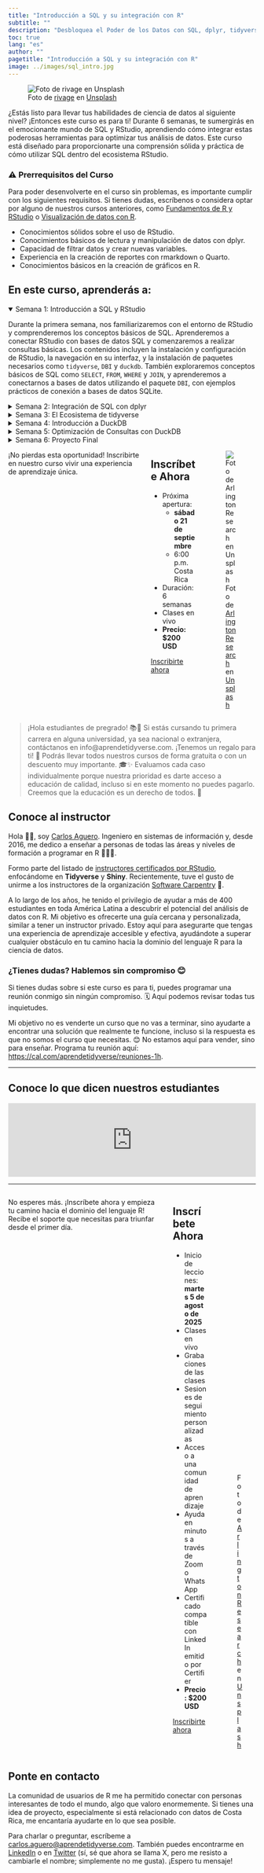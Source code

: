 ```yaml
---
title: "Introducción a SQL y su integración con R"
subtitle: ""
description: "Desbloquea el Poder de los Datos con SQL, dplyr, tidyverse y DuckDB"
toc: true
lang: "es"
author: ""
pagetitle: "Introducción a SQL y su integración con R"
image: ../images/sql_intro.jpg
---
```


![Foto de <a href="https://unsplash.com/es/@sigmund?utm_content=creditCopyText&utm_medium=referral&utm_source=unsplash">rivage</a> en <a href="https://unsplash.com/es/fotos/mujer-con-camisa-negra-sentada-al-lado-de-un-monitor-de-computadora-de-pantalla-plana-negra-Im_cQ6hQo10?utm_content=creditCopyText&utm_medium=referral&utm_source=unsplash">Unsplash</a>](../images/sql_intro.jpg)


¿Estás listo para llevar tus habilidades de ciencia de datos al siguiente nivel? ¡Entonces este curso es para ti! Durante 6 semanas, te sumergirás en el emocionante mundo de SQL y RStudio, aprendiendo cómo integrar estas poderosas herramientas para optimizar tus análisis de datos. Este curso está diseñado para proporcionarte una comprensión sólida y práctica de cómo utilizar SQL dentro del ecosistema RStudio.

### ⚠️ Prerrequisitos del Curso

Para poder desenvolverte en el curso sin problemas, es importante cumplir con los siguientes requisitos. Si tienes dudas, escríbenos o considera optar por alguno de nuestros cursos anteriores, como [Fundamentos de R y RStudio](fundamentos_R.qmd) o [Visualización de datos con R](visualizacion_datos_R.qmd).

+ Conocimientos sólidos sobre el uso de RStudio.
+ Conocimientos básicos de lectura y manipulación de datos con dplyr.
+  Capacidad de filtrar datos y crear nuevas variables.
+ Experiencia en la creación de reportes con rmarkdown o Quarto.
+ Conocimientos básicos en la creación de gráficos en R.

## En este curso, aprenderás a:

<details open>
<summary>Semana 1: Introducción a SQL y RStudio</summary>
<p>Durante la primera semana, nos familiarizaremos con el entorno de RStudio y comprenderemos los conceptos básicos de SQL. Aprenderemos a conectar RStudio con bases de datos SQL y comenzaremos a realizar consultas básicas. Los contenidos incluyen la instalación y configuración de RStudio, la navegación en su interfaz, y la instalación de paquetes necesarios como <code>tidyverse</code>, <code>DBI</code> y <code>duckdb</code>. También exploraremos conceptos básicos de SQL como <code>SELECT</code>, <code>FROM</code>, <code>WHERE</code> y <code>JOIN</code>, y aprenderemos a conectarnos a bases de datos utilizando el paquete <code>DBI</code>, con ejemplos prácticos de conexión a bases de datos SQLite.</p>
</details>

<details>
<summary>Semana 2: Integración de SQL con dplyr</summary>
<p>En la segunda semana, aprenderemos a utilizar el paquete <code>dplyr</code> para la manipulación de datos y cómo integrar consultas SQL con <code>dplyr</code>. Exploraremos los verbos clave de <code>dplyr</code> como <code>select</code>, <code>filter</code>, <code>mutate</code>, <code>summarize</code> y <code>arrange</code>, y cómo realizar consultas SQL dentro de <code>dplyr</code> utilizando <code>tbl()</code>. Esta semana se enfocará en la integración de SQL y <code>dplyr</code> para una manipulación de datos eficiente.</p>
</details>

<details>
<summary>Semana 3: El Ecosistema de tidyverse</summary>
<p>Durante la tercera semana, exploraremos el ecosistema <code>tidyverse</code> y su integración con <code>dplyr</code> y SQL. Aprenderemos a utilizar otros paquetes del <code>tidyverse</code> como <code>ggplot2</code>, <code>tidyr</code>, <code>readr</code>, <code>purrr</code>, <code>stringr</code> y <code>forcats</code> para un análisis de datos completo. Veremos cómo <code>dplyr</code> se puede usar para realizar operaciones previas a la visualización con <code>ggplot2</code> y cómo transformar datos con <code>tidyr</code> y consultas SQL.</p>
</details>

<details>
<summary>Semana 4: Introducción a DuckDB</summary>
<p>En la cuarta semana, comprenderemos qué es DuckDB y sus ventajas. Aprenderemos a instalar y configurar DuckDB en RStudio, y compararemos DuckDB con otras bases de datos locales. Los estudiantes aprenderán a crear y conectar una base de datos DuckDB, y realizar consultas básicas desde RStudio. Esta semana se enfocará en aprovechar el rendimiento de DuckDB para análisis de datos eficientes.</p>
</details>

<details>
<summary>Semana 5: Optimización de Consultas con DuckDB</summary>
<p>Durante la quinta semana, aprenderemos a optimizar consultas SQL utilizando DuckDB y compararemos su rendimiento con otras bases de datos locales. Exploraremos técnicas de optimización de consultas en DuckDB, el uso de índices y particionamiento, y veremos casos de uso donde DuckDB es más eficiente. Practicaremos optimizando consultas SQL y comparando el rendimiento de DuckDB con SQLite en conjuntos de datos grandes.</p>
</details>

<details>
<summary>Semana 6: Proyecto Final</summary>
<p>La última semana está dedicada al proyecto final, donde los estudiantes aplicarán todos los conocimientos adquiridos a lo largo del curso. Deberán crear un proceso de ETL (Extract, Transform, Load) en el cual capturen información desordenada de diferentes archivos y la consoliden de forma limpia y ordenada en una base de datos para su posterior análisis. Los estudiantes desarrollarán un informe completo, utilizando DuckDB para optimizar el rendimiento y visualizando los resultados con <code>ggplot2</code>. Presentarán y discutirán su solución para demostrar su comprensión de los temas vistos en el curso y sus habilidades adquiridas.</p>
</details>

:::: {.columns}
¡No pierdas esta oportunidad! Inscribirte en nuestro curso vivir una experiencia de aprendizaje única.

::: {.column width="45%"}
## Inscríbete Ahora
+ Próxima apertura:
    + **sábado 21 de septiembre**
    + 6:00 p.m. Costa Rica
+ Duración: 6 semanas
+ Clases en vivo
+ **Precio: $200 USD**

[Inscribirte ahora](https://tally.so/r/mYQb4N?curso=Introducci%C3%B3n+a+SQL+y+su+integraci%C3%B3n+con+R&precio=%24200%20USD&fecha_inicio=s%C3%A1bado+21+de+septiembre+de+2024&id=curso_sql_integracion_R&precio_cr=103%252C400+colones){.btn .btn-outline-primary .btn role="button"} 

:::

::: {.column width="50%"}

![Foto de <a href="https://unsplash.com/es/@arlington_research?utm_content=creditCopyText&utm_medium=referral&utm_source=unsplash">Arlington Research</a> en <a href="https://unsplash.com/es/fotos/personas-desconocidas-que-usan-la-computadora-en-interiores-nFLmPAf9dVc?utm_content=creditCopyText&utm_medium=referral&utm_source=unsplash">Unsplash</a>](../images/prof_v2.jpg)

:::
::::

> ¡Hola estudiantes de pregrado! 📚👋 Si estás cursando tu primera carrera en alguna universidad, ya sea nacional o extranjera, contáctanos en info@aprendetidyverse.com. ¡Tenemos un regalo para ti! 🎁 Podrás llevar todos nuestros cursos de forma gratuita o con un descuento muy importante. 🎓✨ Evaluamos cada caso individualmente porque nuestra prioridad es darte acceso a educación de calidad, incluso si en este momento no puedes pagarlo. Creemos que la educación es un derecho de todos. 🌟

  
## Conoce al instructor

Hola 👋🏼, soy [Carlos Aguero](https://www.linkedin.com/in/carlos-aguero-cr). Ingeniero en sistemas de información y, desde 2016, me dedico a enseñar a personas de todas las áreas y niveles de formación a programar en R 👨🏻‍💻.

Formo parte del listado de [instructores certificados por RStudio](https://education.rstudio.com/trainers/), enfocándome en **Tidyverse** y **Shiny**. Recientemente, tuve el gusto de unirme a los instructores de la organización [Software Carpentry](https://www.software-carpentry.org) 🚀.

A lo largo de los años, he tenido el privilegio de ayudar a más de 400 estudiantes en toda América Latina a descubrir el potencial del análisis de datos con R. Mi objetivo es ofrecerte una guía cercana y personalizada, similar a tener un instructor privado. Estoy aquí para asegurarte que tengas una experiencia de aprendizaje accesible y efectiva, ayudándote a superar cualquier obstáculo en tu camino hacia la dominio del lenguaje R para la ciencia de datos.

### ¿Tienes dudas? Hablemos sin compromiso 😊

Si tienes dudas sobre si este curso es para ti, puedes programar una reunión conmigo sin ningún compromiso. 🗓️ Aquí podemos revisar todas tus inquietudes. 

Mi objetivo no es venderte un curso que no vas a terminar, sino ayudarte a encontrar una solución que realmente te funcione, incluso si la respuesta es que no somos el curso que necesitas. 😊 No estamos aquí para vender, sino para enseñar. Programa tu reunión aquí: [https://cal.com/aprendetidyverse/reuniones-1h](https://cal.com/aprendetidyverse/reuniones-1h).

---

## Conoce lo que dicen nuestros estudiantes

```{=html}
<script type="text/javascript" src="https://testimonial.to/js/iframeResizer.min.js"></script>
```
<iframe id="testimonialto-carousel-r-para-ciencia-de-datos-tag-all-light" src="https://embed-v2.testimonial.to/carousel/all/r-para-ciencia-de-datos?theme=light&amp;autoplay=off&amp;showmore=off&amp;one-row=off&amp;hideSource&amp;same-height=off&amp;tag=all&amp;arrowColor=9BA9B4" frameborder="0" scrolling="no" width="100%">

</iframe>

```{=html}
<script type="text/javascript">iFrameResize({log: false, checkOrigin: false}, '#testimonialto-carousel-r-para-ciencia-de-datos-tag-all-light');</script>
```

---

:::: {.columns}
No esperes más. ¡Inscríbete ahora y empieza tu camino hacia el dominio del lenguaje R! Recibe el soporte que necesitas para triunfar desde el primer día.

::: {.column width="45%"}
## Inscríbete Ahora

+ Inicio de lecciones: **martes 5 de agosto de 2025**
+ Clases en vivo
+ Grabaciones de las clases
+ Sesiones de seguimiento personalizadas
+ Acceso a una comunidad de aprendizaje
+ Ayuda en minutos a través de Zoom o WhatsApp
+ Certificado compatible con LinkedIn emitido por Certifier
+ **Precio: $200 USD**

[Inscribirte ahora](https://tally.so/r/mYQb4N?curso=Introducci%C3%B3n+a+SQL+y+su+integraci%C3%B3n+con+R&precio=%24200%20USD&fecha_inicio=s%C3%A1bado+21+de+septiembre+de+2024&id=curso_sql_integracion_R&precio_cr=103%252C400+colones){.btn .btn-outline-primary .btn role="button"} 

:::

::: {.column width="50%"}

![Foto de <a href="https://unsplash.com/es/@arlington_research?utm_content=creditCopyText&utm_medium=referral&utm_source=unsplash">Arlington Research</a> en <a href="https://unsplash.com/es/fotos/man-sitting-in-front-of-table-Kz8nHVg_tGI?utm_content=creditCopyText&utm_medium=referral&utm_source=unsplash">Unsplash</a>](../images/prof_v3.jpg)

:::
::::



## Ponte en contacto

La comunidad de usuarios de R me ha permitido conectar con personas interesantes de todo el mundo, algo que valoro enormemente. Si tienes una idea de proyecto, especialmente si está relacionado con datos de Costa Rica, me encantaría ayudarte en lo que sea posible. 


Para charlar o preguntar, escríbeme a <a href="mailto:carlos.aguero@aprendetidyverse.com">carlos.aguero@aprendetidyverse.com</a>. También puedes encontrarme en [LinkedIn](https://www.linkedin.com/in/carlos-aguero-cr) o en [Twitter](https://twitter.com/dev_aguero) (sí, sé que ahora se llama X, pero me resisto a cambiarle el nombre; simplemente no me gusta). ¡Espero tu mensaje!


